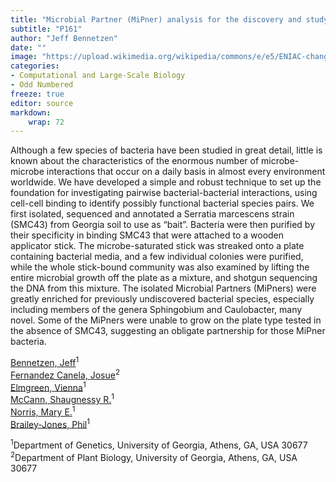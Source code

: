 ```yaml
---
title: "Microbial Partner (MiPner) analysis for the discovery and study of microbe-microbe interactions"
subtitle: "P161"
author: "Jeff Bennetzen"
date: ""
image: "https://upload.wikimedia.org/wikipedia/commons/e/e5/ENIAC-changing_a_tube.jpg"
categories: 
- Computational and Large-Scale Biology
- Odd Numbered
freeze: true
editor: source
markdown: 
    wrap: 72
---
```


Although a few species of bacteria have been studied in great detail, little is known about the characteristics of the enormous number of microbe-microbe interactions that occur on a daily basis in almost every environment worldwide. We have developed a simple and robust technique to set up the foundation for investigating pairwise bacterial-bacterial interactions, using cell-cell binding to identify possibly functional bacterial species pairs. We first isolated, sequenced and annotated a Serratia marcescens strain (SMC43) from Georgia soil to use as “bait”. Bacteria were then purified by their specificity in binding SMC43 that were attached to a wooden applicator stick. The microbe-saturated stick was streaked onto a plate containing bacterial media, and a few individual colonies were purified, while the whole stick-bound community was also examined by lifting the entire microbial growth off the plate as a mixture, and shotgun sequencing the DNA from this mixture. The isolated Microbial Partners (MiPners) were greatly enriched for previously undiscovered bacterial species, especially including members of the genera Sphingobium and Caulobacter, many novel. Some of the MiPners were unable to grow on the plate type tested in the absence of SMC43, suggesting an obligate partnership for those MiPner bacteria.

<a href='mailto:maize@uga.edu'>Bennetzen, Jeff</a><sup>1</sup><br><a href='mailto:jf68753@uga.edu'>Fernandez Canela, Josue</a><sup>2</sup><br><a href='mailto:vnelmgreen@ucdavis.edu'>Elmgreen, Vienna</a><sup>1</sup><br><a href='mailto:shaugnessy.mccann25@uga.edu'>McCann, Shaugnessy R.</a><sup>1</sup><br><a href='mailto:norrisma22@gmail.com'>Norris, Mary E.</a><sup>1</sup><br><a href='mailto:philip.braileyjones@uga.edu'>Brailey-Jones, Phil</a><sup>1</sup><br>

<sup>1</sup>Department of Genetics, University of Georgia, Athens, GA, USA 30677<br><sup>2</sup>Department of Plant Biology, University of Georgia, Athens, GA, USA 30677<br>